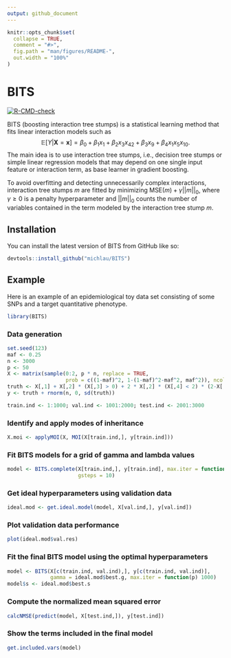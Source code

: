 ```yaml
---
output: github_document
---
```


<!-- README.md is generated from README.Rmd. Please edit that file -->

```r
knitr::opts_chunk$set(
  collapse = TRUE,
  comment = "#>",
  fig.path = "man/figures/README-",
  out.width = "100%"
)
```

# BITS

<!-- badges: start -->
[![R-CMD-check](https://github.com/michlau/BITS/workflows/R-CMD-check/badge.svg)](https://github.com/michlau/BITS/actions)
<!-- badges: end -->

BITS (boosting interaction tree stumps) is a statistical learning method that fits linear interaction models such as
$$\mathbb{E}[Y | \boldsymbol{X} = \boldsymbol{x}] = \beta_0 + \beta_1 x_1 + \beta_2 x_3 x_{42} + \beta_3 x_9 + \beta_4 x_1 x_5 x_{10}.$$
The main idea is to use interaction tree stumps, i.e., decision tree stumps or simple linear regression models that may depend on one single input feature or interaction term, as base learner in gradient boosting.

To avoid overfitting and detecting unnecessarily complex interactions, interaction tree stumps $m$ are fitted by minimizing $\mathrm{MSE}(m) + \gamma ||m||_0$, where $\gamma \geq 0$ is a penalty hyperparameter and $||m||_0$ counts the number of variables contained in the term modeled by the interaction tree stump $m$.

## Installation

You can install the latest version of BITS from GitHub like so:

``` r
devtools::install_github("michlau/BITS")
```

## Example

Here is an example of an epidemiological toy data set consisting of some SNPs and a target quantitative phenotype.
```r
library(BITS)
```

### Data generation
```r
set.seed(123)
maf <- 0.25
n <- 3000
p <- 50
X <- matrix(sample(0:2, p * n, replace = TRUE,
                   prob = c((1-maf)^2, 1-(1-maf)^2-maf^2, maf^2)), ncol = p)
truth <- X[,1] + X[,2] * (X[,3] > 0) + 2 * X[,2] * (X[,4] < 2) * (2-X[,5])
y <- truth + rnorm(n, 0, sd(truth))

train.ind <- 1:1000; val.ind <- 1001:2000; test.ind <- 2001:3000
```

### Identify and apply modes of inheritance
```r
X.moi <- applyMOI(X, MOI(X[train.ind,], y[train.ind]))
```

### Fit BITS models for a grid of gamma and lambda values
```r
model <- BITS.complete(X[train.ind,], y[train.ind], max.iter = function(p) 1000,
                       gsteps = 10)
```

### Get ideal hyperparameters using validation data
```r
ideal.mod <- get.ideal.model(model, X[val.ind,], y[val.ind])
```

### Plot validation data performance
```r
plot(ideal.mod$val.res)
```

### Fit the final BITS model using the optimal hyperparameters
```r
model <- BITS(X[c(train.ind, val.ind),], y[c(train.ind, val.ind)],
              gamma = ideal.mod$best.g, max.iter = function(p) 1000)
model$s <- ideal.mod$best.s
```

### Compute the normalized mean squared error
```r
calcNMSE(predict(model, X[test.ind,]), y[test.ind])
```

### Show the terms included in the final model
```r
get.included.vars(model)
```
